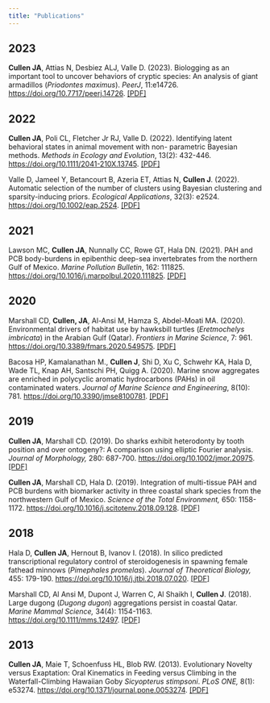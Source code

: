 ```yaml
---
title: "Publications"
---
```


## 2023

**Cullen JA**, Attias N, Desbiez ALJ, Valle D. (2023). Biologging as an
important tool to uncover behaviors of cryptic species: An analysis of
giant armadillos (*Priodontes maximus*). *PeerJ*, 11:e14726.
<https://doi.org/10.7717/peerj.14726>.
<a href='Cullen et al 2023 state-habitat associations of giant armadillos.pdf'>\[PDF\]</a>

## 2022

**Cullen JA**, Poli CL, Fletcher Jr RJ, Valle D. (2022). Identifying
latent behavioral states in animal movement with non- parametric
Bayesian methods. *Methods in Ecology and Evolution*, 13(2): 432-446.
<https://doi.org/10.1111/2041-210X.13745>.
<a href='Cullen et al 2022 identifying latent behavioral states M4.pdf'>\[PDF\]</a>

Valle D, Jameel Y, Betancourt B, Azeria ET, Attias N, **Cullen J**.
(2022). Automatic selection of the number of clusters using Bayesian
clustering and sparsity-inducing priors. *Ecological Applications*,
32(3): e2524. <https://doi.org/10.1002/eap.2524>.
<a href='Valle et al 2022 automatic selection of clusters via TSBP.pdf'>\[PDF\]</a>

## 2021

Lawson MC, **Cullen JA**, Nunnally CC, Rowe GT, Hala DN. (2021). PAH and
PCB body-burdens in epibenthic deep-sea invertebrates from the northern
Gulf of Mexico. *Marine Pollution Bulletin*, 162: 111825.
<https://doi.org/10.1016/j.marpolbul.2020.111825>.
<a href='Lawson et al 2021 PAH and PCB burdens in epibenthic inverts.pdf'>\[PDF\]</a>

## 2020

Marshall CD, **Cullen, JA**, Al-Ansi M, Hamza S, Abdel-Moati MA. (2020).
Environmental drivers of habitat use by hawksbill turtles (*Eretmochelys
imbricata*) in the Arabian Gulf (Qatar). *Frontiers in Marine Science*,
7: 961. <https://doi.org/10.3389/fmars.2020.549575>.
<a href='Marshall et al 2020 hawksbill movement in Arabian Gulf.pdf'>\[PDF\]</a>

Bacosa HP, Kamalanathan M., **Cullen J**, Shi D, Xu C, Schwehr KA, Hala
D, Wade TL, Knap AH, Santschi PH, Quigg A. (2020). Marine snow
aggregates are enriched in polycyclic aromatic hydrocarbons (PAHs) in
oil contaminated waters. *Journal of Marine Science and Engineering*,
8(10): 781. <https://doi.org/10.3390/jmse8100781>.
<a href='Bacosa et al 2020 marine snow PAHs mesocosm.pdf'>\[PDF\]</a>

## 2019

**Cullen JA**, Marshall CD. (2019). Do sharks exhibit heterodonty by
tooth position and over ontogeny?: A comparison using elliptic Fourier
analysis. *Journal of Morphology,* 280: 687-700.
<https://doi.org/10.1002/jmor.20975>.
<a href='Cullen and Marshall 2019 shark tooth morphology heterodonty.pdf'>\[PDF\]</a>

**Cullen JA**, Marshall CD, Hala D. (2019). Integration of multi-tissue
PAH and PCB burdens with biomarker activity in three coastal shark
species from the northwestern Gulf of Mexico. *Science of the Total
Environment,* 650: 1158-1172.
<https://doi.org/10.1016/j.scitotenv.2018.09.128>.
<a href='Cullen et al 2019 PAHs PCBs and biomarkers in 3 sharks GOM.pdf'>\[PDF\]</a>

## 2018

Hala D, **Cullen JA**, Hernout B, Ivanov I. (2018). In silico predicted
transcriptional regulatory control of steroidogenesis in spawning female
fathead minnows (*Pimephales promelas*). *Journal of Theoretical
Biology,* 455: 179-190. <https://doi.org/10.1016/j.jtbi.2018.07.020>.
<a href='Hala et al 2018 fathead minnow steroidogenesis TRN.pdf'>\[PDF\]</a>

Marshall CD, Al Ansi M, Dupont J, Warren C, Al Shaikh I, **Cullen J**.
(2018). Large dugong (*Dugong dugon*) aggregations persist in coastal
Qatar. *Marine Mammal Science,* 34(4): 1154-1163. <https://doi.org/10.1111/mms.12497>.
<a href='Marshall et al 2018 Qatar dugong aggregation.pdf'>\[PDF\]</a>

## 2013

**Cullen JA**, Maie T, Schoenfuss HL, Blob RW. (2013). Evolutionary
Novelty versus Exaptation: Oral Kinematics in Feeding versus Climbing in
the Waterfall-Climbing Hawaiian Goby *Sicyopterus stimpsoni*. *PLoS
ONE,* 8(1): e53274. <https://doi.org/10.1371/journal.pone.0053274>.
<a href='Cullen et al 2013 S stimpsoni oral kinematics feeding v climbing.pdf'>\[PDF\]</a>
